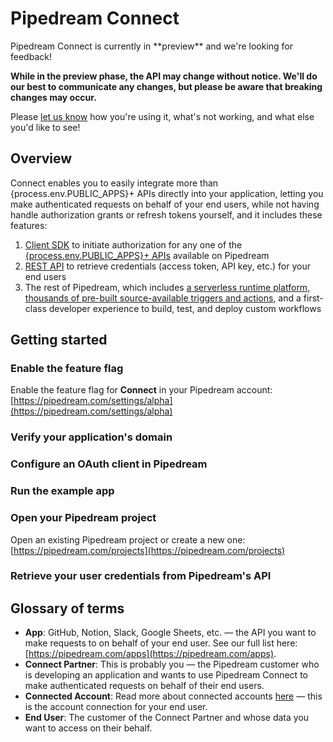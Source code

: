 
# Pipedream Connect

<Callout type="info">
Pipedream Connect is currently in **preview** and we're looking for feedback!

**While in the preview phase, the API may change without notice. We'll do our best to communicate any changes, but please be aware that breaking changes may occur.**

Please [let us know](https://pipedream.com/support) how you're using it, what's not working, and what else you'd like to see!
</Callout>

## Overview

Connect enables you to easily integrate more than {process.env.PUBLIC_APPS}+ APIs directly into your application, letting you make authenticated requests on behalf of your end users, while not having handle authorization grants or refresh tokens yourself, and it includes these features:
1. [Client SDK](https://github.com/PipedreamHQ/pipedream/tree/master/packages/sdk) to initiate authorization for any one of the [{process.env.PUBLIC_APPS}+ APIs](https://pipedream.com/apps) available on Pipedream
2. [REST API](/connected-accounts/api) to retrieve credentials (access token, API key, etc.) for your end users
3. The rest of Pipedream, which includes [a serverless runtime platform](/), [thousands of pre-built source-available triggers and actions](https://github.com/PipedreamHQ/pipedream/tree/master/components), and a first-class developer experience to build, test, and deploy custom workflows

## Getting started

<Steps>

### Enable the feature flag
Enable the feature flag for **Connect** in your Pipedream account: [https://pipedream.com/settings/alpha](https://pipedream.com/settings/alpha)

### Verify your application's domain


### Configure an OAuth client in Pipedream


### Run the example app


### Open your Pipedream project
Open an existing Pipedream project or create a new one: [https://pipedream.com/projects](https://pipedream.com/projects)


### Retrieve your user credentials from Pipedream's API


</Steps>

## Glossary of terms

- **App**: GitHub, Notion, Slack, Google Sheets, etc. — the API you want to make requests to on behalf of your end user. See our full list here: [https://pipedream.com/apps](https://pipedream.com/apps).
- **Connect Partner**: This is probably you — the Pipedream customer who is developing an application and wants to use Pipedream Connect to make authenticated requests on behalf of their end users.
- **Connected Account**: Read more about connected accounts [here](/connected-accounts) — this is the account connection for your end user.
- **End User**: The customer of the Connect Partner and whose data you want to access on their behalf.
